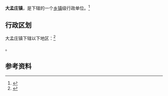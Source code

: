 {{中国乡级行政区|12/01/14/107/000}}

'''大孟庄镇'''，是{{PRC admin/fullname|12/01/14/107/000|3}}下辖的一个[[乡镇|乡镇]]级行政单位。<ref>{{PRC admin/ref sgc|{{PRC admin/parent|12/01/14/107/000}}}}</ref>

== 行政区划 ==

大孟庄镇下辖以下地区：<ref>{{PRC admin/ref sgc|12/01/14/107/000}}</ref>

{{PRC admin/children|12/01/14/107/000}}。

== 参考资料 ==

{{reflist}}

{{行政区划小作品}}
{{PRC admin/navcat|12/01/14/107/000}}